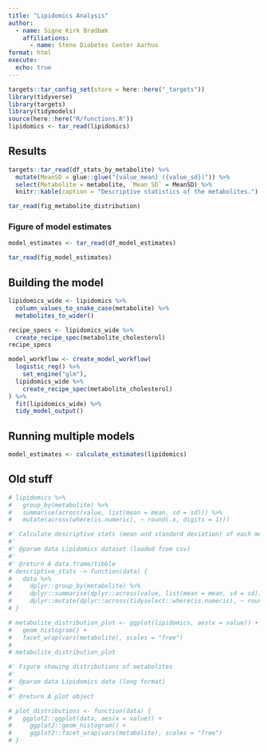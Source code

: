 ```yaml
---
title: "Lipidomics Analysis"
author:
  - name: Signe Kirk Brødbæk
    affiliations:
      - name: Steno Diabetes Center Aarhus
format: html
execute:
  echo: true
---
```


```r
targets::tar_config_set(store = here::here("_targets"))
library(tidyverse)
library(targets)
library(tidymodels)
source(here::here("R/functions.R"))
lipidomics <- tar_read(lipidomics)
```

## Results

```r
targets::tar_read(df_stats_by_metabolite) %>%
  mutate(MeanSD = glue::glue("{value_mean} ({value_sd})")) %>%
  select(Metabolite = metabolite, `Mean SD` = MeanSD) %>%
  knitr::kable(caption = "Descriptive statistics of the metabolites.")

tar_read(fig_metabolite_distribution)
```

### Figure of model estimates

```r
model_estimates <- tar_read(df_model_estimates)
```

```r
tar_read(fig_model_estimates)
```

## Building the model

```r
lipidomics_wide <- lipidomics %>%
  column_values_to_snake_case(metabolite) %>%
  metabolites_to_wider()
```

```r
recipe_specs <- lipidomics_wide %>%
  create_recipe_spec(metabolite_cholesterol)
recipe_specs
```

```r
model_workflow <- create_model_workflow(
  logistic_reg() %>%
    set_engine("glm"),
  lipidomics_wide %>%
    create_recipe_spec(metabolite_cholesterol)
) %>%
  fit(lipidomics_wide) %>%
  tidy_model_output()
```

## Running multiple models

```r
model_estimates <- calculate_estimates(lipidomics)
```

## Old stuff

```r
# lipidomics %>%
#   group_by(metabolite) %>%
#   summarise(across(value, list(mean = mean, sd = sd))) %>%
#   mutate(across(where(is.numeric), ~ round(.x, digits = 1)))
```

```r
#' Calculate descriptive stats (mean and standard deviation) of each metabolite
#'
#' @param data Lipidomics dataset (loaded from csv)
#'
#' @return A data.frame/tibble
# descriptive_stats -> function(data) {
#   data %>%
#     dplyr::group_by(metabolite) %>%
#     dplyr::summarise(dplyr::across(value, list(mean = mean, sd = sd))) %>%
#     dplyr::mutate(dplyr::across(tidyselect::where(is.numeric), ~ round(.x, digits = 1)))
# }
```

```r
# metabolite_distribution_plot <- ggplot(lipidomics, aes(x = value)) +
#   geom_histogram() +
#   facet_wrap(vars(metabolite), scales = "free")
#
# metabolite_distribution_plot
```

```r
#' Figure showing distributions of metabolites
#'
#' @param data Lipidomics data (long format)
#'
#' @return A plot object

# plot_distributions <- function(data) {
#   ggplot2::ggplot(data, aes(x = value)) +
#     ggplot2::geom_histogram() +
#     ggplot2::facet_wrap(vars(metabolite), scales = "free")
# }
```
